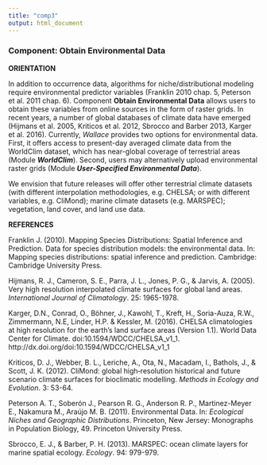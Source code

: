 ---
title: "comp3"
output: html_document
---

### **Component: Obtain Environmental Data**

**ORIENTATION**

In addition to occurrence data, algorithms for niche/distributional modeling require environmental predictor variables (Franklin 2010 chap. 5, Peterson et al. 2011 chap. 6). Component **Obtain Environmental Data** allows users to obtain these variables from online sources in the form of raster grids. In recent years, a number of global databases of climate data have emerged (Hijmans et al. 2005, Kriticos et al. 2012, Sbrocco and Barber 2013, Karger et al. 2016). Currently, *Wallace* provides two options for environmental data. First, it offers access to present-day averaged climate data from the WorldClim dataset, which has near-global coverage of terrestrial areas (Module ***WorldClim***). Second, users may alternatively upload environmental raster grids (Module ***User-Specified Environmental Data***).

We envision that future releases will offer other terrestrial climate datasets (with different interpolation methodologies, e.g. CHELSA; or with different variables, e.g. CliMond); marine climate datasets (e.g. MARSPEC); vegetation, land cover, and land use data. 

**REFERENCES**

Franklin J. (2010). Mapping Species Distributions: Spatial Inference and Prediction. Data for species distribution models: the environmental data. In: Mapping species distributions: spatial inference and prediction. Cambridge: Cambridge University Press.

Hijmans, R. J., Cameron, S. E., Parra, J. L., Jones, P. G., & Jarvis, A. (2005). Very high resolution interpolated climate surfaces for global land areas. *International Journal of Climatology*.  25: 1965-1978.

Karger, D.N., Conrad, O., Böhner, J., Kawohl, T., Kreft, H., Soria-Auza, R.W., Zimmermann, N.E, Linder, H.P. & Kessler, M. (2016). CHELSA climatologies at high resolution for the earth’s land surface areas (Version 1.1). World Data Center for Climate. doi:10.1594/WDCC/CHELSA_v1_1. http://dx.doi.org/doi:10.1594/WDCC/CHELSA_v1_1

Kriticos, D. J., Webber, B. L., Leriche, A., Ota, N., Macadam, I., Bathols, J., & Scott, J. K. (2012). CliMond: global high‐resolution historical and future scenario climate surfaces for bioclimatic modelling. *Methods in Ecology and Evolution*. 3: 53-64.

Peterson A. T., Soberón J., Pearson R. G., Anderson R. P., Martinez-Meyer E., Nakamura M., Araújo M. B. (2011). Environmental Data. In: *Ecological Niches and Geographic Distributions*. Princeton, New Jersey: Monographs in Population Biology, 49. Princeton University Press.

Sbrocco, E. J., & Barber, P. H. (2013). MARSPEC: ocean climate layers for marine spatial ecology. *Ecology*. 94: 979-979.

